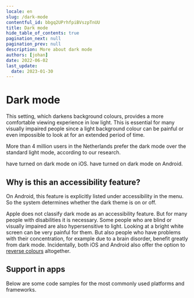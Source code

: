```yaml
---
locale: en
slug: /dark-mode
contentful_id: bbgq2UPrhfpiBVszpTnUU
title: Dark mode
hide_table_of_contents: true
pagination_next: null
pagination_prev: null
description: More about dark mode
authors: [johan]
date: 2022-06-02
last_update:
  date: 2023-01-30
---
```


# Dark mode

This setting, which darkens background colours, provides a more comfortable viewing experience in low light. This is essential for many visually impaired people since a light background colour can be painful or even impossible to look at for an extended period of time.

More than 4 million users in the Netherlands prefer the dark mode over the standard light mode, according to our research.

<TwoColumnBlock>
  <LeftColumn>
    <ColumnRow>
      <PercentageBlock
        metrics={[
          { title: 'Dark mode', key: 'ios-preference_ui_style-dark', isPercentage: true }
        ]}
        linkLabel="More about dark mode"
        linkUrl="/en/stats/dark-mode">
        have turned on dark mode on iOS.
      </PercentageBlock>
    </ColumnRow>
  </LeftColumn>
  <RightColumn>
    <ColumnRow>
      <PercentageBlock
        metrics={[
          { title: 'Dark mode', key: 'android-preference_is_nightmode_enabled-true', isPercentage: true }
        ]}
        linkLabel="More about dark mode"
        linkUrl="/en/stats/dark-mode">
        have turned on dark mode on Android.
      </PercentageBlock>
    </ColumnRow>
  </RightColumn>
</TwoColumnBlock>

## Why is this an accessibility feature?

On Android, this feature is explicitly listed under accessibility in the menu. So the system determines whether the dark theme is on or off.

Apple does not classify dark mode as an accessibility feature. But for many people with disabilities it is necessary. Some people who are blind or visually impaired are also hypersensitive to light. Looking at a bright white screen can be very painful for them. But also people who have problems with their concentration, for example due to a brain disorder, benefit greatly from dark mode. Incidentally, both iOS and Android also offer the option to [reverse colours](/en/stats/invert-colours) altogether.

<Quote
  quote="I try to reduce overstimulation on my mobile phone."
  name="Colinda"
  imageSrc="/img/light/colinda.jpg"
  alt="Colinda"
  linkLabel="Read the interview with Colinda"
  url="/en/articles/colinda"
/>

## Support in apps

Below are some code samples for the most commonly used platforms and frameworks.

<CodeSample id="screen-dark-mode" locale="en"/>
